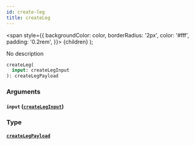 ```yaml
---
id: create-leg
title: createLeg
---
```


<span
style={{
      backgroundColor: color,
      borderRadius: '2px',
      color: '#fff',
      padding: '0.2rem',
    }}>
{children}
</span>
);

No description

```graphql
createLeg(
  input: createLegInput
): createLegPayload

```

### Arguments

#### `input` ([`createLegInput`](/v1/inputs/create-leg-input))

### Type

#### [`createLegPayload`](/v1/objects/create-leg-payload)
